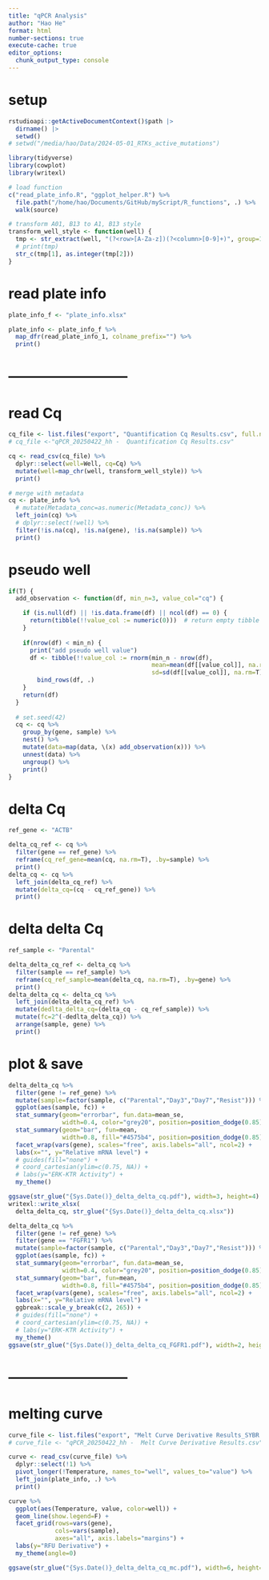 ```yaml
---
title: "qPCR Analysis"
author: "Hao He"
format: html
number-sections: true
execute-cache: true
editor_options: 
  chunk_output_type: console
---
```


# setup
```r
rstudioapi::getActiveDocumentContext()$path |>
  dirname() |>
  setwd()
# setwd("/media/hao/Data/2024-05-01_RTKs_active_mutations")

library(tidyverse)
library(cowplot)
library(writexl)

# load function
c("read_plate_info.R", "ggplot_helper.R") %>% 
  file.path("/home/hao/Documents/GitHub/myScript/R_functions", .) %>% 
  walk(source)

# transform A01, B13 to A1, B13 style
transform_well_style <- function(well) {
  tmp <- str_extract(well, "(?<row>[A-Za-z])(?<column>[0-9]+)", group=1:2)
  # print(tmp)
  str_c(tmp[1], as.integer(tmp[2]))
}
```

# read plate info
```r
plate_info_f <- "plate_info.xlsx"

plate_info <- plate_info_f %>%
  map_dfr(read_plate_info_1, colname_prefix="") %>%
  print()
```


# --------------------------
# read Cq
```r
cq_file <- list.files("export", "Quantification Cq Results.csv", full.names=T)
# cq_file <-"qPCR_20250422_hh -  Quantification Cq Results.csv"

cq <- read_csv(cq_file) %>% 
  dplyr::select(well=Well, cq=Cq) %>% 
  mutate(well=map_chr(well, transform_well_style)) %>% 
  print()

# merge with metadata
cq <- plate_info %>% 
  # mutate(Metadata_conc=as.numeric(Metadata_conc)) %>% 
  left_join(cq) %>%
  # dplyr::select(!well) %>% 
  filter(!is.na(cq), !is.na(gene), !is.na(sample)) %>% 
  print()
```

# pseudo well
```r
if(T) {
  add_observation <- function(df, min_n=3, value_col="cq") {

    if (is.null(df) || !is.data.frame(df) || ncol(df) == 0) {
      return(tibble(!!value_col := numeric(0)))  # return empty tibble with correct column
    }
    
    if(nrow(df) < min_n) {
      print("add pseudo well value")
      df <- tibble(!!value_col := rnorm(min_n - nrow(df),
                                        mean=mean(df[[value_col]], na.rm=T),
                                        sd=sd(df[[value_col]], na.rm=T))) %>% 
        bind_rows(df, .)
    }
    return(df)
  }
  
  # set.seed(42)
  cq <- cq %>% 
    group_by(gene, sample) %>%
    nest() %>%
    mutate(data=map(data, \(x) add_observation(x))) %>% 
    unnest(data) %>%
    ungroup() %>% 
    print()
}
```


# delta Cq
```r
ref_gene <- "ACTB"

delta_cq_ref <- cq %>% 
  filter(gene == ref_gene) %>% 
  reframe(cq_ref_gene=mean(cq, na.rm=T), .by=sample) %>% 
  print()
delta_cq <- cq %>% 
  left_join(delta_cq_ref) %>% 
  mutate(delta_cq=(cq - cq_ref_gene)) %>% 
  print()
```

# delta delta Cq
```r
ref_sample <- "Parental"

delta_delta_cq_ref <- delta_cq %>% 
  filter(sample == ref_sample) %>% 
  reframe(cq_ref_sample=mean(delta_cq, na.rm=T), .by=gene) %>% 
  print()
delta_delta_cq <- delta_cq %>% 
  left_join(delta_delta_cq_ref) %>% 
  mutate(dedlta_delta_cq=(delta_cq - cq_ref_sample)) %>% 
  mutate(fc=2^(-dedlta_delta_cq)) %>% 
  arrange(sample, gene) %>% 
  print()
```


# plot & save
```r
delta_delta_cq %>% 
  filter(gene != ref_gene) %>%
  mutate(sample=factor(sample, c("Parental","Day3","Day7","Resist"))) %>% 
  ggplot(aes(sample, fc)) +
  stat_summary(geom="errorbar", fun.data=mean_se, 
               width=0.4, color="grey20", position=position_dodge(0.85)) + # "#4575b4"
  stat_summary(geom="bar", fun=mean, 
               width=0.8, fill="#4575b4", position=position_dodge(0.85)) +
  facet_wrap(vars(gene), scales="free", axis.labels="all", ncol=2) +
  labs(x="", y="Relative mRNA level") +
  # guides(fill="none") + 
  # coord_cartesian(ylim=c(0.75, NA)) +
  # labs(y="ERK-KTR Activity") +
  my_theme()

ggsave(str_glue("{Sys.Date()}_delta_delta_cq.pdf"), width=3, height=4)
writexl::write_xlsx(
  delta_delta_cq, str_glue("{Sys.Date()}_delta_delta_cq.xlsx"))
```

```r
delta_delta_cq %>% 
  filter(gene != ref_gene) %>%
  filter(gene == "FGFR1") %>% 
  mutate(sample=factor(sample, c("Parental","Day3","Day7","Resist"))) %>% 
  ggplot(aes(sample, fc)) +
  stat_summary(geom="errorbar", fun.data=mean_se, 
               width=0.4, color="grey20", position=position_dodge(0.85)) + # "#4575b4"
  stat_summary(geom="bar", fun=mean, 
               width=0.8, fill="#4575b4", position=position_dodge(0.85)) +
  facet_wrap(vars(gene), scales="free", axis.labels="all", ncol=2) +
  labs(x="", y="Relative mRNA level") +
  ggbreak::scale_y_break(c(2, 265)) +
  # guides(fill="none") + 
  # coord_cartesian(ylim=c(0.75, NA)) +
  # labs(y="ERK-KTR Activity") +
  my_theme()
ggsave(str_glue("{Sys.Date()}_delta_delta_cq_FGFR1.pdf"), width=2, height=2)
```



# --------------------------
# melting curve
```r
curve_file <- list.files("export", "Melt Curve Derivative Results_SYBR.csv", full.names=T)
# curve_file <- "qPCR_20250422_hh -  Melt Curve Derivative Results.csv"

curve <- read_csv(curve_file) %>% 
  dplyr::select(!1) %>% 
  pivot_longer(!Temperature, names_to="well", values_to="value") %>% 
  left_join(plate_info, .) %>% 
  print()

curve %>% 
  ggplot(aes(Temperature, value, color=well)) +
  geom_line(show.legend=F) +
  facet_grid(rows=vars(gene), 
             cols=vars(sample),
             axes="all", axis.labels="margins") +
  labs(y="RFU Derivative") +
  my_theme(angle=0)

ggsave(str_glue("{Sys.Date()}_delta_delta_cq_mc.pdf"), width=6, height=6)
```

```r

```


